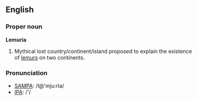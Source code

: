 ==English==

===Proper noun===
'''Lemuria'''

# Mythical lost country/continent/island proposed to explain the existence of [[lemur]]s on two continents.

===Pronunciation===
*[[w:SAMPA|SAMPA]]: /l@'mju:rIa/
*[[w:IPA|IPA]]: /'/